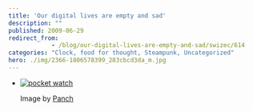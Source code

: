 ```yaml
---
title: 'Our digital lives are empty and sad'
description: ""
published: 2009-06-29
redirect_from: 
            - /blog/our-digital-lives-are-empty-and-sad/swizec/614
categories: "Clock, food for thought, Steampunk, Uncategorized"
hero: ./img/2366-1806578399_283cbcd3da_m.jpg
---
```

- [![pocket watch](./img/2366-1806578399_283cbcd3da_m.jpg "pocket watch")](http://www.flickr.com/photos/8549467@N06/1806578399)

  Image by [Panch](http://www.flickr.com/photos/8549467@N06/1806578399)